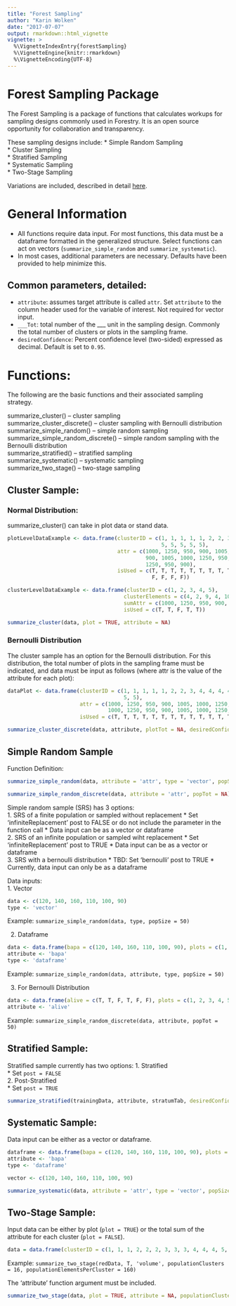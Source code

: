```yaml
---
title: "Forest Sampling"
author: "Karin Wolken"
date: "2017-07-07"
output: rmarkdown::html_vignette
vignette: >
  %\VignetteIndexEntry{forestSampling}
  %\VignetteEngine{knitr::rmarkdown}
  %\VignetteEncoding{UTF-8}
---
```



# Forest Sampling Package   
  
The Forest Sampling is a package of functions that calculates workups for sampling designs commonly used in Forestry. It is an open source opportunity for collaboration and transparency.  
  
These sampling designs include:
* Simple Random Sampling  
* Cluster Sampling  
* Stratified Sampling  
* Systematic Sampling  
* Two-Stage Sampling  

Variations are included, described in detail [here](insertLinkTo#Functions).  
  
# General Information
  
* All functions require data input. For most functions, this data must be a dataframe formatted in the generalized structure. Select functions can act on vectors (`summarize_simple_random` and `summarize_systematic`).  
* In most cases, additional parameters are necessary. Defaults have been provided to help minimize this.  
  
## Common parameters, detailed:  
* `attribute`: assumes target attribute is called `attr`. Set `attribute` to the column header used for the variable of interest. Not required for vector input.  
* `___Tot`: total number of the ___ unit in the sampling design. Commonly the total number of clusters or plots in the sampling frame.  
* `desiredConfidence`: Percent confidence level (two-sided) expressed as decimal. Default is set to `0.95`.  

# Functions:  
The following are the basic functions and their associated sampling strategy.  
  
summarize_cluster() -- cluster sampling  
summarize_cluster_discrete() -- cluster sampling with Bernoulli distribution  
summarize_simple_random() -- simple random sampling  
summarize_simple_random_discrete() -- simple random sampling with the Bernoulli distribution  
summarize_stratified() -- stratified sampling  
summarize_systematic() -- systematic sampling  
summarize_two_stage() -- two-stage sampling  
  
## Cluster Sample:  

### Normal Distribution:
summarize_cluster() can take in plot data or stand data.  
  
```r
plotLevelDataExample <- data.frame(clusterID = c(1, 1, 1, 1, 1, 2, 2, 3, 4, 4, 4, 4, 4, 4,
                                                 5, 5, 5, 5, 5), 
                                   attr = c(1000, 1250, 950, 900, 1005, 1000, 1250, 950,
                                            900, 1005, 1000, 1250, 950, 900, 1005, 1000,
                                            1250, 950, 900), 
                                   isUsed = c(T, T, T, T, T, T, T, T, T, T, T, T, T, T, F,
                                              F, F, F, F))
```

```r
clusterLevelDataExample <- data.frame(clusterID = c(1, 2, 3, 4, 5), 
                                     clusterElements = c(4, 2, 9, 4, 10), 
                                     sumAttr = c(1000, 1250, 950, 900, 1005), 
                                     isUsed = c(T, T, F, T, T))
```

```r
summarize_cluster(data, plot = TRUE, attribute = NA)
```
  
### Bernoulli Distribution
  
The cluster sample has an option for the Bernoulli distribution. For this distribution, the total number of plots in the sampling frame must be indicated, and data must be input as follows (where attr is the value of the attribute for each plot):  

```r
dataPlot <- data.frame(clusterID = c(1, 1, 1, 1, 1, 2, 2, 3, 4, 4, 4, 4, 4, 4, 5, 5, 5,
                                     5, 5),
                       attr = c(1000, 1250, 950, 900, 1005, 1000, 1250, 950, 900, 1005,
                                1000, 1250, 950, 900, 1005, 1000, 1250, 950, 900), 
                       isUsed = c(T, T, T, T, T, T, T, T, T, T, T, T, T, T, F, F, F, F, F))
```

```r
summarize_cluster_discrete(data, attribute, plotTot = NA, desiredConfidence = 0.95)
```

## Simple Random Sample  

Function Definition:  
```r
summarize_simple_random(data, attribute = 'attr', type = 'vector', popSize = NA, desiredConfidence = 0.9, infiniteReplacement = F)

summarize_simple_random_discrete(data, attribute = 'attr', popTot = NA)
```

Simple random sample (SRS) has 3 options:  
1. SRS of a finite population or sampled without replacement
    * Set 'infiniteReplacement' post to FALSE or do not include the parameter in the function call
    * Data input can be as a vector or dataframe  
2. SRS of an infinite population or sampled wiht replacement
    * Set 'infiniteReplacement' post to TRUE
    * Data input can be as a vector or dataframe  
3. SRS with a bernoulli distribution
    * TBD: Set 'bernoulli' post to TRUE
    * Currently, data input can only be as a dataframe
  
Data inputs:  
  1. Vector  

```r
data <- c(120, 140, 160, 110, 100, 90)
type <- 'vector'
```
  
Example: `summarize_simple_random(data, type, popSize = 50)`  
  
  2. Dataframe

```r
data <- data.frame(bapa = c(120, 140, 160, 110, 100, 90), plots = c(1, 2, 3, 4, 5, 6))
attribute <- 'bapa'
type <- 'dataframe'
```

Example: `summarize_simple_random(data, attribute, type, popSize = 50)`

  3. For Bernoulli Distribution  
  
```r
data <- data.frame(alive = c(T, T, F, T, F, F), plots = c(1, 2, 3, 4, 5, 6))
attribute <- 'alive'
```

Example: `summarize_simple_random_discrete(data, attribute, popTot = 50)`  
  
## Stratified Sample:

Stratified sample currently has two options:
1. Stratified  
* Set `post = FALSE`  
2. Post-Stratified  
* Set `post = TRUE`  
  
```r
summarize_stratified(trainingData, attribute, stratumTab, desiredConfidence = 0.9, post = T)
```

## Systematic Sample:  

Data input can be either as a vector or dataframe.  

```r
dataframe <- data.frame(bapa = c(120, 140, 160, 110, 100, 90), plots = c(1, 2, 3, 4, 5, 6))
attribute <- 'bapa'
type <- 'dataframe'
```

```r
vector <- c(120, 140, 160, 110, 100, 90)
```

```r
summarize_systematic(data, attribute = 'attr', type = 'vector', popSize = NA, desiredConfidence = 0.9)  
```


## Two-Stage Sample:  

Input data can be either by plot (`plot = TRUE`) or the total sum of the attribute for each cluster (`plot = FALSE`).  

```r
data = data.frame(clusterID = c(1, 1, 1, 2, 2, 2, 3, 3, 3, 4, 4, 4, 5, 5, 5, 6, 6, 6), volume = c(500, 650, 610, 490, 475, 505, 940, 825, 915, 210, 185, 170, 450, 300, 500, 960, 975, 890), isUsed = c(T, T, T, T, T, T, T, T, T, T, T, T, T, T, T, T, T, T))
```

Example: `summarize_two_stage(redData, T, 'volume', populationClusters = 16, populationElementsPerCluster = 160)`  
  
The ‘attribute’ function argument must be included.  
  
```r
summarize_two_stage(data, plot = TRUE, attribute = NA, populationClusters = 0, populationElementsPerCluster = 0)  
```





